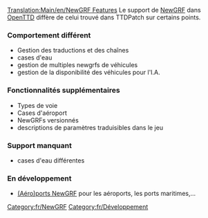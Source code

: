 [[Translation:Main/en/NewGRF Features]]
Le support de [[Main/fr/NewGRF|NewGRF]] dans  [[Main/fr/OpenTTD|OpenTTD]] diffère de celui trouvé dans TTDPatch sur certains points.

=== Comportement différent ===

* Gestion des traductions et des chaînes
* cases d'eau
* gestion de multiples newgrfs de véhicules
* gestion de la disponibilité des véhicules pour l'I.A.

=== Fonctionnalités supplémentaires ===

* Types de voie
* Cases d'aéroport
* NewGRFs versionnés
* descriptions de paramètres traduisibles dans le jeu

=== Support manquant ===

* cases d'eau différentes

===En développement===

*[[Main/fr/(Aéro)ports NewGRF|(Aéro)ports NewGRF]] pour les aéroports, les ports maritimes,...

{{fr/Navbox NewGRF}}


[[Category:fr/NewGRF]]
[[Category:fr/Développement]]